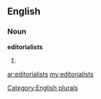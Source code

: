 ==English==

===Noun===
'''editorialists'''

# {{plural of|[[editorialist]]}}

[[Category:English plurals]]

[[ar:editorialists]]
[[my:editorialists]]